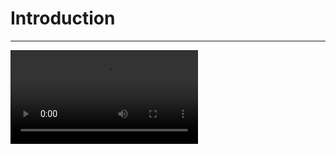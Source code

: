 # Introduction
---



<Video src="https://www.youtube.com/embed/IschbGRY13c"/>

## What is Cloud Recording

ZEGOCLOUD's Cloud Recording is an add-on service to record voice calls, video calls, and interactive streaming on your cloud storage by simply integrating and calling the ZEGOCLOUD APIs. With Cloud Recording, you can record the calls or live streaming for your users to watch at their convenience.

## Why Cloud Recording

### High reliability

Deploys global clusters to provide high-availability services. An automatic disaster recovery scheme during the recording to prevent the recordings from being lost. Automatic stores recordings upon failures of the third-party cloud storage and uploads upon recovery.

### High security

Provides end-to-end security by uploading all recordings to the user-specified cloud platforms, using token authentication and AES encryption when publishing streams, encrypting transmission channels for data transmission.


### High compatibility

Supports storing recorded files in third-party cloud storage, such as Alibaba Cloud, AWS S3, Tencent Cloud, Qiniu Cloud, Alibaba Cloud VOD (MP4, FLV) based on your needs.



### Easy to use

Provides easy-to-use APIs for you to integrate.
The recordings can be in MP4, FLV, or HLS formats, which can be replayed directly without further operations. 



### Flexible options

Provides rich features to be combined as needed.
Enables you to use the Cloud recording Service in different scenarios.

Provides a wealth of functions. Customers can flexibly combine various functions according to their business needs, seamlessly apply them to different business scenarios, and achieve more complete services.

## Features

| Feature | Description |
|-----|-----|
| Single-stream recording | Records the audio and video as separate files for each user in a room. |
| Mixed-stream recording| Generates single mixed audio and video files for multiple specified users in a room. |
| Multi-sector recording| Records the whiteboard files and the audio/video streams (can be used in conjunction with the Single-stream/Mixed-stream recording modes).  |
| Set mixed-stream layout | In mixed-stream recording mode, you can customize the mixed-stream layout or use predefined layouts. The predefined layouts are as follows: <ul><li>Horizontal layout</li><li>Vertical layout</li><li>Floating layout</li><li>Grid layout</li></ul>|
| Autocomplete video images | Stay recording and display the last image of the user when the streaming operation is interrupted in the room, and connect with the latest video image once the user resumes streaming.|
| Screenshot in single-stream recording mode | In single-stream recording mode, video screenshots are supported. The screenshot interval can be configured. The recording server will automatically capture images and upload them in real-time to the specified third-party cloud storage. |
| PowerPoint recording| Supports recording the animation effects and embedded audio and video in PowerPoint slides. |
| Third-party cloud storage | You can store recorded files in the following third-party cloud storage services. <ul><li>Amazon S3</li><li>Alibaba Cloud OSS</li><li>Tencent Cloud COS</li><li>Qiniu Cloud Kodo</li><li>Alibaba Cloud Vod (supports only MP4, FLV)</li><li>Tencent Cloud Vod</li><li>Google Cloud Cloud Storage</li><li>Mobile Cloud EOS</li><li>Storage service providers using the S3 protocol (e.g., DigitalOcean)</li></ul>|
| Server-side event notification callback | Supports server-side event notification callbacks. By using this callback, you can receive notifications of different recording statuses, such as:<ul> <li>Recording file uploading</li> <li>Recording task abnormal termination</li> <li>Custom background/watermark image download failure during recording</li> <li>No streams in the room during recording</li> <li>Normal recording exit</li> <li>Recording stop</li> </ul>|


## Use cases

| Industry| Description |
|-----|-----|
| Online education | Provides high-quality voice and video recordings for one-to-one and one-to-many online courses. Students can replay recordings for review at their convenience. |
| Live streaming | Replays the highlights of the live streaming, captures screenshots, and can be used for content moderation. |
| Financial industry | When conducting financial management, account registration, and face-to-face businesses, the audio and video recordings can be used for record-keeping and archival purposes.|
| Customer service/Call centers | The recordings of consultation or query service can be used for customer research and service quality evaluations.|
| Remote healthcare | Recordings of remote diagnoses and online medical consultations enable patients to acquire medical resources in remote or inaccessible areas. And can be used as references for subsequent treatments. |


## Usage Limitations

### Fault Migration

To address network failures and risks that may arise from infrastructure and force majeure factors not introduced by ZEGOCLOUD products, the cloud recording service supports automatic task migration in the event of a failure, ensuring a relatively good user experience. Once a failure is confirmed, the service will complete the migration in the shortest possible time, during which there may be risks of recording interruptions and loss of recording files.

For scenarios with high reliability requirements for recording services, developers can decide whether to accept the business risks caused by fault migration and consider using multi-path recording and real-time monitoring callbacks to obtain recording service status information to adjust the recording service process.

### Service Concurrency

The upper limit of the video file specifications supported by cloud recording in single-stream recording is a resolution of 1920 * 1080, a frame rate of 60 fps, and a bitrate of 20 Mbps. The upper limit of the audio file specifications is a bitrate of 192 Kbps.

For a single AppID, the maximum concurrency limit for recording tasks is 200. If adjustments are needed, please contact ZEGOCLOUD technical support.

### API Rate Limiting

For the cloud recording server-side APIs, the QPS (Queries Per Second) can be found in the [API reference - API Overview](/cloud-recording-server/api-overview).

Please set the number of API requests on the your side according to the QPS. If adjustments are needed, please contact ZEGOCLOUD technical support.

### Recording File Upload

After recording ends, the recording files are usually uploaded to the specified third-party cloud storage within a certain period. If the upload fails, the recording files will be temporarily stored in the backup storage of the cloud recording service, supporting storage for up to 3 days, during which users can transfer the files.
